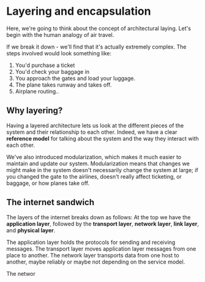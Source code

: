 # Layering and encapsulation

Here, we're going to think about the concept of architectural laying. Let's begin with the human analogy of air travel.

If we break it down - we'll find that it's actually extremely complex. The steps involved would look something like:

1. You'd purchase a ticket
2. You'd check your baggage in
3. You approach the gates and load your luggage.
4. The plane takes runway and takes off.
5. Airplane routing..

## Why layering?

Having a layered architecture lets us look at the different pieces of the system and their relationship to each other. Indeed, we have a clear **reference model** for talking about the system and the way they interact with each other.

We've also introduced modularization, which makes it much easier to maintain and update our system. Modularization means that changes we might make in the system doesn't necessarily change the system at large; if you changed the gate to the airlines, doesn't really affect ticketing, or baggage, or how planes take off. 

## The internet sandwich

The layers of the internet breaks down as follows: At the top we have the **application layer**, followed by the **transport layer**, **network layer**, **link layer**, and **physical layer**.

The application layer holds the protocols for sending and receiving messages. The transport layer moves application layer messages from one place to another. The network layer transports data from one host to another, maybe reliably or maybe not depending on the service model. 

The networ

